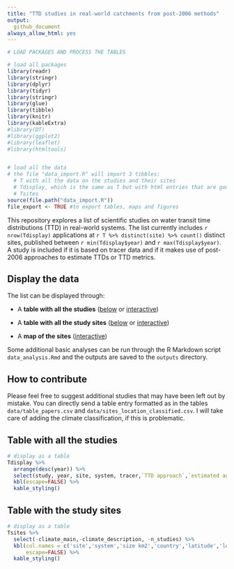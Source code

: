 ```yaml
---
title: "TTD studies in real-world catchments from post-2006 methods"
output: 
  github_document
always_allow_html: yes  
---
```


```r

# LOAD PACKAGES AND PROCESS THE TABLES

# load all packages 
library(readr)
library(stringr)
library(dplyr)
library(tidyr)
library(stringr)
library(glue)
library(tibble)
library(knitr)
library(kableExtra)
#library(DT)
#library(ggplot2)
#library(leaflet)
#library(htmltools)


# load all the data 
# the file "data_import.R" will import 3 tibbles:
  # T with all the data on the studies and their sites
  # Tdisplay, which is the same as T but with html entries that are good for html display
  # Tsites
source(file.path("data_import.R"))
file_export <- TRUE #to export tables, maps and figures
```

This repository explores a list of scientific studies on water transit time distributions (TTD) in real-world systems. The list currently includes `r nrow(Tdisplay)` applications at `r T %>% distinct(site) %>% count()` distinct sites, published between `r min(Tdisplay$year)` and `r max(Tdisplay$year)`. A study is included if it is based on tracer data and if it makes use of post-2006 approaches to estimate TTDs or TTD metrics.


## Display the data

The list can be displayed through:

- A **table with all the studies** ([below](#table-with-all-the-studies) or <a href="https://pbenettin.github.io/TTDstudies/html_tables/studies.html" target="_blank">interactive</a>)

- A **table with all the study sites** ([below](#table-with-the-study-sites) or <a href="https://pbenettin.github.io/TTDstudies/html_tables/sites.html" target="_blank">interactive</a>)

- A **map of the sites** (<a href="https://pbenettin.github.io/TTDstudies/outputs/Map.html" target="_blank">interactive</a>)


Some additional basic analyses can be run through the R Markdown script `data_analysis.Rmd` and the outputs are saved to the `outputs` directory.


## How to contribute

Please feel free to suggest additional studies that may have been left out by mistake. You can directly send a table entry formatted as in the tables `data/table_papers.csv` and `data/sites_location_classified.csv`. I will take care of adding the climate classification, if this is problematic.




## Table with all the studies

```r
# display as a table
Tdisplay %>%
  arrange(desc(year)) %>%
  select(study, year, site, system, tracer,`TTD approach`,`estimated age metric`) %>% #select just some variables for display
  kbl(escape=FALSE) %>%
  kable_styling()
```


## Table with the study sites

```r
# display as a table
Tsites %>%
  select(-climate_main,-climate_description, -n_studies) %>%
  kbl(col.names = c('site','system','size km2','country','latitude','longitude','climate','studies'),
      escape=FALSE) %>%
  kable_styling()
```




